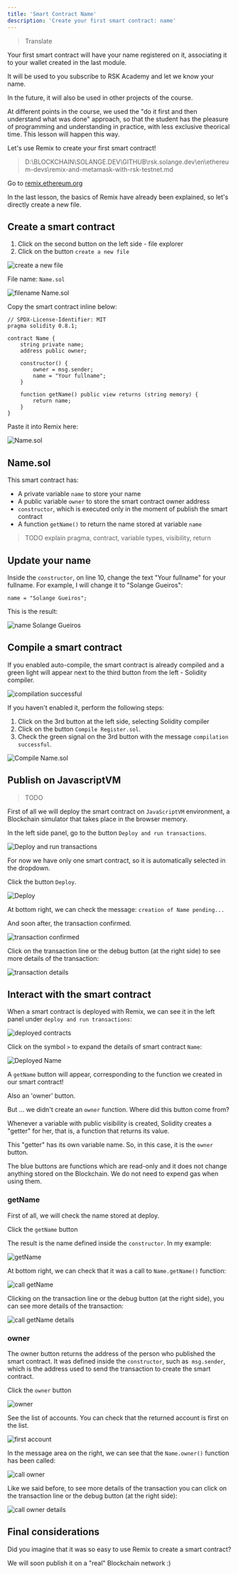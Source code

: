 ---
title: 'Smart Contract Name'
description: 'Create your first smart contract: name'
---

> Translate

Your first smart contract will have your name registered on it,
associating it to your wallet created in the last module.

It will be used to you subscribe to RSK Academy and let we know your name.

In the future, it will also be used in other projects of the course.

At different points in the course, we used the "do it first and then understand what was done" approach,
so that the student has the pleasure of programming and understanding in practice, with less exclusive theorical time.
This lesson will happen this way.

Let's use Remix to create your first smart contract!

> D:\BLOCKCHAIN\SOLANGE.DEV\GITHUB\rsk.solange.dev\en\ethereum-devs\remix-and-metamask-with-rsk-testnet.md

Go to [remix.ethereum.org](http://remix.ethereum.org/)

In the last lesson, the basics of Remix have already been explained, so let's directly create a new file.

## Create a smart contract

1. Click on the second button on the left side - file explorer
2. Click on the button `create a new file`

![create a new file](/img/courses/dev/02/smart-contract-name/image-01.png)

File name: `Name.sol`

![filename Name.sol](/img/courses/dev/02/smart-contract-name/image-02.png)

Copy the smart contract inline below:

```solidity
// SPDX-License-Identifier: MIT
pragma solidity 0.8.1;

contract Name {
    string private name;
    address public owner;

    constructor() {
        owner = msg.sender;
        name = "Your fullname";
    }

    function getName() public view returns (string memory) {
        return name;
    }
}
```

Paste it into Remix here:

![Name.sol](/img/courses/dev/02/smart-contract-name/image-03.png)

## Name.sol

This smart contract has:

- A private variable `name` to store your name
- A public variable `owner` to store the smart contract owner address
- `constructor`, which is executed only in the moment of publish the smart contract
- A function `getName()` to return the name stored at variable `name`

> TODO
> explain pragma, contract, variable types, visibility, return

## Update your name

Inside the `constructor`, on line 10, change the text "Your fullname" for your fullname.
For example, I will change it to "Solange Gueiros":

```solidity
name = "Solange Gueiros";
```

This is the result:

![name Solange Gueiros](/img/courses/dev/02/smart-contract-name/image-04.png)

## Compile a smart contract

If you enabled auto-compile, the smart contract is already compiled and a green light will appear next to the third button from the left - Solidity compiler.

![compilation successful](/img/courses/dev/02/smart-contract-name/image-06.png)

If you haven't enabled it, perform the following steps:

1. Click on the 3rd button at the left side, selecting Solidity compiler
2. Click on the button `Compile Register.sol`.
3. Check the green signal on the 3rd button with the message `compilation successful`.

![Compile Name.sol](/img/courses/dev/02/smart-contract-name/image-07.png)

## Publish on JavascriptVM

> TODO

First of all we will deploy the smart contract on `JavaScriptVM` environment,
a Blockchain simulator that takes place in the browser memory.

In the left side panel, go to the button `Deploy and run transactions`.

![Deploy and run transactions](/img/courses/dev/02/smart-contract-name/image-08.png)

For now we have only one smart contract, so it is automatically selected in the dropdown.

Click the button `Deploy`.

![Deploy](/img/courses/dev/02/smart-contract-name/image-09.png)

At bottom right, we can check the message: `creation of Name pending...`

And soon after, the transaction confirmed.

![transaction confirmed](/img/courses/dev/02/smart-contract-name/image-10.png)

Click on the transaction line or the debug button (at the right side) to see more details of the transaction:

![transaction details](/img/courses/dev/02/smart-contract-name/image-11.png)

## Interact with the smart contract

When a smart contract is deployed with Remix,
we can see it in the left panel under `deploy and run transactions`:

![deployed contracts](/img/courses/dev/02/smart-contract-name/image-12.png)

Click on the symbol `>` to expand the details of smart contract `Name`:

![Deployed Name](/img/courses/dev/02/smart-contract-name/image-13.png)

A `getName` button will appear, corresponding to the function we created in our smart contract!

Also an 'owner' button.

But ... we didn't create an `owner` function.
Where did this button come from?

Whenever a variable with public visibility is created,
Solidity creates a "getter" for her,
that is, a function that returns its value.

This "getter" has its own variable name.
So, in this case, it is the `owner` button.

The blue buttons are functions which are read-only and it does not change anything stored on the Blockchain.
We do not need to expend gas when using them.

### getName

First of all, we will check the name stored at deploy.

Click the `getName` button

The result is the name defined inside the `constructor`.
In my example:

![getName](/img/courses/dev/02/smart-contract-name/image-14.png)

At bottom right, we can check that it was a call to `Name.getName()` function:

![call getName](/img/courses/dev/02/smart-contract-name/image-15.png)

Clicking on the transaction line or the debug button (at the right side), you can see more details of the transaction:

![call getName details](/img/courses/dev/02/smart-contract-name/image-16.png)

### owner

The owner button returns the address of the person who published the smart contract.
It was defined inside the `constructor`, such as` msg.sender`,
which is the address used to send the transaction to create the smart contract.

Click the `owner` button

![owner](/img/courses/dev/02/smart-contract-name/image-17.png)

See the list of accounts.
You can check that the returned account is first on the list.

![first account](/img/courses/dev/02/smart-contract-name/image-20.png)

In the message area on the right, we can see that the `Name.owner()` function has been called:

![call owner](/img/courses/dev/02/smart-contract-name/image-18.png)

Like we said before,
to see more details of the transaction you can click on the transaction line or the debug button (at the right side):

![call owner details](/img/courses/dev/02/smart-contract-name/image-19.png)

## Final considerations

Did you imagine that it was so easy to use Remix to create a smart contract?

We will soon publish it on a "real" Blockchain network
:)
